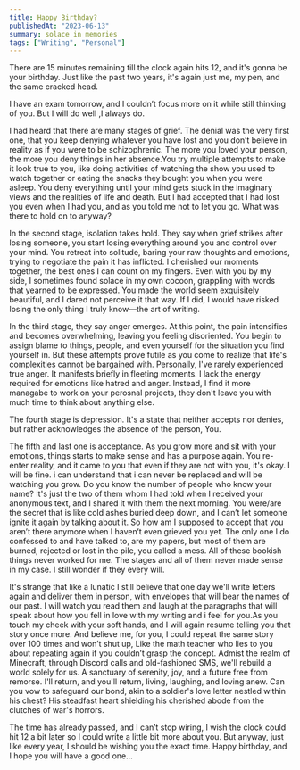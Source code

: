 ```yaml
---
title: Happy Birthday?
publishedAt: "2023-06-13"
summary: solace in memories
tags: ["Writing", "Personal"]
---
```


There are 15 minutes remaining till the clock again hits 12, and it's gonna be your birthday. Just like the past two years, it's again just me, my pen, and the same cracked head.

I have an exam tomorrow, and I couldn’t focus more on it while still thinking of you. But I will do well ,I always do.

I had heard that there are many stages of grief. The denial was the very first one, that you keep denying whatever you have lost and you don’t believe in reality as if you were to be schizophrenic. The more you loved your person, the more you deny things in her absence.You try multiple attempts to make it look true to you, like doing activities of watching the show you used to watch together or eating the snacks they bought you when you were asleep. You deny everything until your mind gets stuck in the imaginary views and the realities of life and death. But I had accepted that I had lost you even when I had you, and as you told me not to let you go. What was there to hold on to anyway?

In the second stage, isolation takes hold. They say when grief strikes after losing someone, you start losing everything around you and control over your mind. You retreat into solitude, baring your raw thoughts and emotions, trying to negotiate the pain it has inflicted. I cherished our moments together, the best ones I can count on my fingers. Even with you by my side, I sometimes found solace in my own cocoon, grappling with words that yearned to be expressed. You made the world seem exquisitely beautiful, and I dared not perceive it that way. If I did, I would have risked losing the only thing I truly know—the art of writing.

In the third stage, they say anger emerges. At this point, the pain intensifies and becomes overwhelming, leaving you feeling disoriented. You begin to assign blame to things, people, and even yourself for the situation you find yourself in. But these attempts prove futile as you come to realize that life's complexities cannot be bargained with. Personally, I've rarely experienced true anger. It manifests briefly in fleeting moments. I lack the energy required for emotions like hatred and anger. Instead, I find it more managabe to work on your perosnal projects, they don't leave you with much time to think about anything else.

The fourth stage is depression. It's a state that neither accepts nor denies, but rather acknowledges the absence of the person, You.

The fifth and last one is acceptance. As you grow more and sit with your emotions, things starts to make sense and has a purpose again. You re-enter reality, and it came to you that even if they are not with you, it's okay. I will be fine. i can understand that i can never be replaced and will be watching you grow. Do you know the number of people who know your name? It's just the two of them whom I had told when I received your anonymous text, and I shared it with them the next morning. You were/are the secret that is like cold ashes buried deep down, and I can’t let someone ignite it again by talking about it. So how am I supposed to accept that you aren’t there anymore when I haven’t even grieved you yet. The only one I do confessed to and have talked to, are my papers, but most of them are burned, rejected or lost in the pile, you called a mess. All of these bookish things never worked for me. The stages and all of them never made sense in my case. I still wonder if they every will.

It's strange that like a lunatic I still believe that one day we'll write letters again and deliver them in person, with envelopes that will bear the names of our past. I will watch you read them and laugh at the paragraphs that will speak about how you fell in love with my writing and i feel for you.As you touch my cheek with your soft hands, and I will again resume telling you that story once more. And believe me, for you, I could repeat the same story over 100 times and won’t shut up, Like the math teacher who lies to you about repeating again if you couldn’t grasp the concept. Admist the realm of Minecraft, through Discord calls and old-fashioned SMS, we'll rebuild a world solely for us. A sanctuary of serenity, joy, and a future free from remorse. I'll return, and you'll return, living, laughing, and loving anew. Can you vow to safeguard our bond, akin to a soldier's love letter nestled within his chest? His steadfast heart shielding his cherished abode from the clutches of war's horrors.

The time has already passed, and I can’t stop wiring, I wish the clock could hit 12 a bit later so I could write a little bit more about you. But anyway, just like every year, I should be wishing you the exact time. Happy birthday, and I hope you will have a good one…